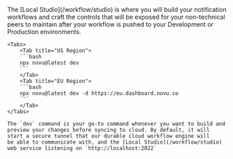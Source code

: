 <Step title="Run the Local Studio">
    The [Local Studio](/workflow/studio) is where you will build your notification workflows and craft the controls that will be
    exposed for your non-technical peers to maintain after your workflow is pushed to your Development or Production
    environments.

    <Tabs>
        <Tab title="US Region">
        ```bash
        npx novu@latest dev
        ```
        </Tab>
        <Tab title="EU Region">
        ```bash
        npx novu@latest dev -d https://eu.dashboard.novu.co
        ```
        </Tab>
    </Tabs>

    The `dev` command is your go-to command whenever you want to build and preview your changes before syncing to cloud. By default, it will start a secure tunnel that our durable cloud workflow engine will
    be able to communicate with, and the [Local Studio](/workflow/studio) web service listening on `http://localhost:2022`

</Step>
